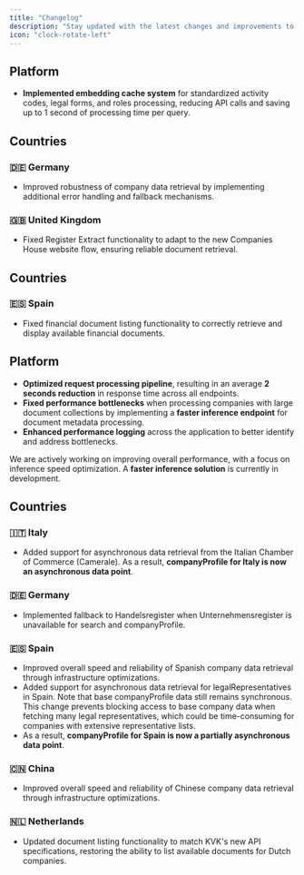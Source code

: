 ```yaml
---
title: "Changelog"
description: "Stay updated with the latest changes and improvements to Semaphore"
icon: "clock-rotate-left"
---
```


<Update label="Week 11, 2025">

## Platform

- **Implemented embedding cache system** for standardized activity codes, legal forms, and roles processing, reducing API calls and saving up to 1 second of processing time per query.

## Countries

### 🇩🇪 Germany
- Improved robustness of company data retrieval by implementing additional error handling and fallback mechanisms.

### 🇬🇧 United Kingdom
- Fixed Register Extract functionality to adapt to the new Companies House website flow, ensuring reliable document retrieval.

</Update>

<Update label="Week 10, 2025">

## Countries

### 🇪🇸 Spain
- Fixed financial document listing functionality to correctly retrieve and display available financial documents.

</Update>

<Update label="Week 09, 2025">

## Platform

- **Optimized request processing pipeline**, resulting in an average **2 seconds reduction** in response time across all endpoints.
- **Fixed performance bottlenecks** when processing companies with large document collections by implementing a **faster inference endpoint** for document metadata processing.
- **Enhanced performance logging** across the application to better identify and address bottlenecks.

<Note>We are actively working on improving overall performance, with a focus on inference speed optimization. A **faster inference solution** is currently in development.</Note>

## Countries

### 🇮🇹 Italy
- Added support for asynchronous data retrieval from the Italian Chamber of Commerce (Camerale). As a result, **companyProfile for Italy is now an asynchronous data point**.

### 🇩🇪 Germany
- Implemented fallback to Handelsregister when Unternehmensregister is unavailable for search and companyProfile.

### 🇪🇸 Spain
- Improved overall speed and reliability of Spanish company data retrieval through infrastructure optimizations.
- Added support for asynchronous data retrieval for legalRepresentatives in Spain. Note that base companyProfile data still remains synchronous. This change prevents blocking access to base company data when fetching many legal representatives, which could be time-consuming for companies with extensive representative lists.
- As a result, **companyProfile for Spain is now a partially asynchronous data point**.

### 🇨🇳 China
- Improved overall speed and reliability of Chinese company data retrieval through infrastructure optimizations.

### 🇳🇱 Netherlands
- Updated document listing functionality to match KVK's new API specifications, restoring the ability to list available documents for Dutch companies.


</Update>
